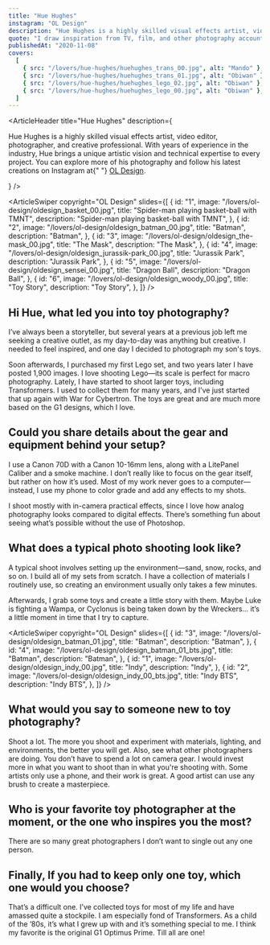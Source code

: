 ```yaml
---
title: "Hue Hughes"
instagram: "OL Design"
description: "Hue Hughes is a highly skilled visual effects artist, video editor, photographer, and creative professional. With years of experience in the industry, Hue brings a unique artistic vision and technical expertise to every project."
quote: "I draw inspiration from TV, film, and other photography accounts. I love to set a toy in a cinematic world. The use of dim lighting and silhouettes really inspires me, but other accounts also motivate me to shoot more often and to improve my skills."
publishedAt: "2020-11-08"
covers:
  [
    { src: "/lovers/hue-hughes/huehughes_trans_00.jpg", alt: "Mando" },
    { src: "/lovers/hue-hughes/huehughes_trans_01.jpg", alt: "Obiwan" },
    { src: "/lovers/hue-hughes/huehughes_lego_02.jpg", alt: "Obiwan" },
    { src: "/lovers/hue-hughes/huehughes_lego_00.jpg", alt: "Obiwan" },
  ]
---
```


<ArticleHeader
  title="Hue Hughes"
  description={
    <p>
      Hue Hughes is a highly skilled visual effects artist, video editor,
      photographer, and creative professional. With years of experience in the
      industry, Hue brings a unique artistic vision and technical expertise to
      every project. You can explore more of his photography and follow his
      latest creations on Instagram at{" "}
      <a href="https://www.instagram.com/ol_design/">OL Design</a>.
    </p>
  }
/>

<ArticleSwiper
  copyright="OL Design"
  slides={[
    {
      id: "1",
      image: "/lovers/ol-design/oldesign_basket_00.jpg",
      title: "Spider-man playing basket-ball with TMNT",
      description: "Spider-man playing basket-ball with TMNT",
    },
    {
      id: "2",
      image: "/lovers/ol-design/oldesign_batman_00.jpg",
      title: "Batman",
      description: "Batman",
    },
    {
      id: "3",
      image: "/lovers/ol-design/oldesign_the-mask_00.jpg",
      title: "The Mask",
      description: "The Mask",
    },
    {
      id: "4",
      image: "/lovers/ol-design/oldesign_jurassik-park_00.jpg",
      title: "Jurassik Park",
      description: "Jurassik Park",
    },
    {
      id: "5",
      image: "/lovers/ol-design/oldesign_sensei_00.jpg",
      title: "Dragon Ball",
      description: "Dragon Ball",
    },
    {
      id: "6",
      image: "/lovers/ol-design/oldesign_woody_00.jpg",
      title: "Toy Story",
      description: "Toy Story",
    },
  ]}
/>

<ArticleBody>

## Hi Hue, what led you into toy photography?

I’ve always been a storyteller, but several years at a previous job left me seeking a creative outlet, as my day-to-day was anything but creative. I needed to feel inspired, and one day I decided to photograph my son's toys.

Soon afterwards, I purchased my first Lego set, and two years later I have posted 1,900 images. I love shooting Lego—its scale is perfect for macro photography. Lately, I have started to shoot larger toys, including Transformers. I used to collect them for many years, and I’ve just started that up again with War for Cybertron. The toys are great and are much more based on the G1 designs, which I love.

</ArticleBody>

<ArticleBlockquote
  quote="I draw inspiration from TV, film, and other photography accounts. I love to set a toy in a cinematic world. The use of dim lighting and silhouettes really inspires me, but other accounts also motivate me to shoot more often and to improve my skills."
  author="Hue Hughes"
/>

<ArticleBody>

## Could you share details about the gear and equipment behind your setup?

I use a Canon 70D with a Canon 10-16mm lens, along with a LitePanel Caliber and a smoke machine. I don’t really like to focus on the gear itself, but rather on how it’s used. Most of my work never goes to a computer—instead, I use my phone to color grade and add any effects to my shots.

I shoot mostly with in-camera practical effects, since I love how analog photography looks compared to digital effects. There’s something fun about seeing what’s possible without the use of Photoshop.

</ArticleBody>

<ArticleBody>

## What does a typical photo shooting look like?

A typical shoot involves setting up the environment—sand, snow, rocks, and so on. I build all of my sets from scratch. I have a collection of materials I routinely use, so creating an environment usually only takes a few minutes.

Afterwards, I grab some toys and create a little story with them. Maybe Luke is fighting a Wampa, or Cyclonus is being taken down by the Wreckers… it’s a little moment in time that I try to capture.

</ArticleBody>

<ArticleSwiper
  copyright="OL Design"
  slides={[
    {
      id: "3",
      image: "/lovers/ol-design/oldesign_batman_01.jpg",
      title: "Batman",
      description: "Batman",
    },
    {
      id: "4",
      image: "/lovers/ol-design/oldesign_batman_01_bts.jpg",
      title: "Batman",
      description: "Batman",
    },
    {
      id: "1",
      image: "/lovers/ol-design/oldesign_indy_00.jpg",
      title: "Indy",
      description: "Indy",
    },
    {
      id: "2",
      image: "/lovers/ol-design/oldesign_indy_00_bts.jpg",
      title: "Indy BTS",
      description: "Indy BTS",
    },
  ]}
/>

<ArticleBody>

## What would you say to someone new to toy photography?

Shoot a lot. The more you shoot and experiment with materials, lighting, and environments, the better you will get. Also, see what other photographers are doing. You don’t have to spend a lot on camera gear. I would invest more in what you want to shoot than in what you're shooting with. Some artists only use a phone, and their work is great. A good artist can use any brush to create a masterpiece.

</ArticleBody>

<ArticleBody>

## Who is your favorite toy photographer at the moment, or the one who inspires you the most?

There are so many great photographers I don’t want to single out any one person.

</ArticleBody>

<ArticleBody>

## Finally, If you had to keep only one toy, which one would you choose?

That’s a difficult one. I’ve collected toys for most of my life and have amassed quite a stockpile. I am especially fond of Transformers. As a child of the ’80s, it’s what I grew up with and it’s something special to me. I think my favorite is the original G1 Optimus Prime. Till all are one!

</ArticleBody>

<ArticleImage
  src="/lovers/ol-design/original-optimus.jpg"
  caption="Optimus Prime"
/>
